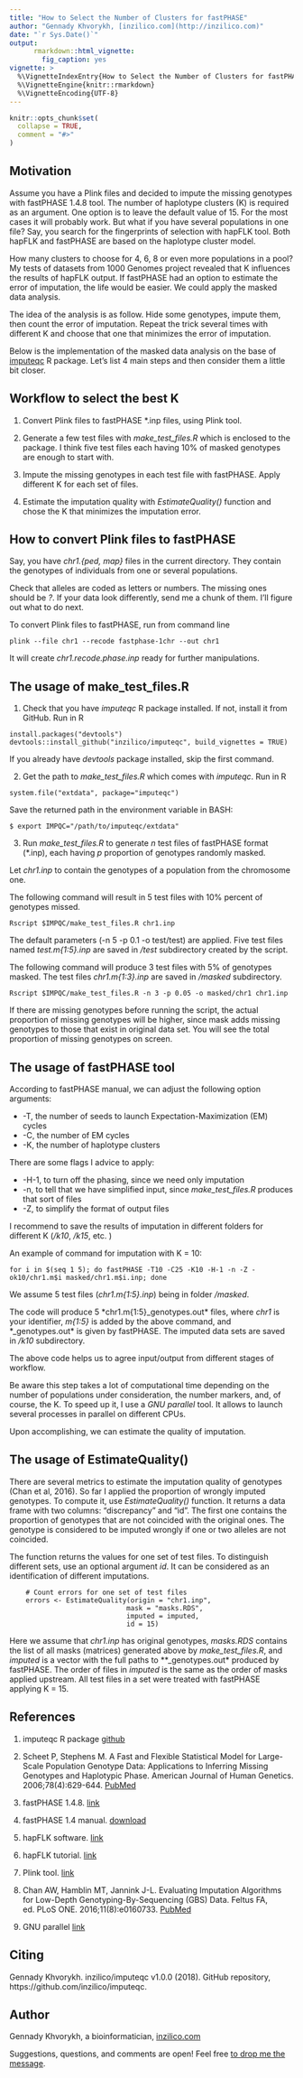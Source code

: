 ```yaml
---
title: "How to Select the Number of Clusters for fastPHASE"
author: "Gennady Khvorykh, [inzilico.com](http://inzilico.com)"
date: "`r Sys.Date()`"
output:
      rmarkdown::html_vignette:
        fig_caption: yes
vignette: >
  %\VignetteIndexEntry{How to Select the Number of Clusters for fastPHASE}
  %\VignetteEngine{knitr::rmarkdown}
  %\VignetteEncoding{UTF-8}
---
```


```r
knitr::opts_chunk$set(
  collapse = TRUE,
  comment = "#>"
)
```

Motivation
-----------

Assume you have a Plink files and decided to impute the missing genotypes with fastPHASE 1.4.8 tool. The number of haplotype clusters (K) is required as an argument. One option is to leave the default value of 15. For the most cases it will probably work. But what if you have several populations in one file? Say, you search for the fingerprints of selection with hapFLK tool. Both hapFLK and fastPHASE are based on the haplotype cluster model. 

How many clusters to choose for 4, 6, 8 or even more populations in a pool? My tests of datasets from 1000 Genomes project revealed that K influences the results of hapFLK output. If fastPHASE had an option to estimate the error of imputation, the life would be easier. We could apply the masked data analysis. 

The idea of the analysis is as follow. Hide some genotypes, impute them, then count the error of imputation. Repeat the trick several times with different K and choose that one that minimizes the error of imputation.      

Below is the implementation of the masked data analysis on the base of [imputeqc](https://github.com/inzilico/imputeqc) R package. Let's list 4 main steps and then consider them a little bit closer.

Workflow to select the best K
------------------------------

1. Convert Plink files to fastPHASE \*.inp files, using Plink tool.    

2. Generate a few test files with *make_test_files.R* which is enclosed to the package. I think five test files each having 10% of masked genotypes are enough to start with. 

3. Impute the missing genotypes in each test file with fastPHASE. Apply different K for each set of files. 

4. Estimate the imputation quality with *EstimateQuality()* function and chose the K that minimizes the imputation error. 

How to convert Plink files to fastPHASE
---------------------------------------

Say, you have *chr1.{ped, map}* files in the current directory. They  contain the genotypes of individuals from one or several populations. 

Check that alleles are coded as letters or numbers. The missing ones should be *?*. If your data look differently, send me a chunk of them. I'll figure out what to do next.

To convert Plink files to fastPHASE, run from command line

    plink --file chr1 --recode fastphase-1chr --out chr1
    
It will create *chr1.recode.phase.inp* ready for further manipulations.

The usage of make\_test\_files.R
---------------------------------

1. Check that you have *imputeqc* R package installed. If not, install it from GitHub. Run in R

```
install.packages("devtools")
devtools::install_github("inzilico/imputeqc", build_vignettes = TRUE)
```

If you already have *devtools* package installed, skip the first command.

2. Get the path to *make_test_files.R* which comes with *imputeqc*. Run in R 

```
system.file("extdata", package="imputeqc")
```
Save the returned path in the environment variable in BASH:

```
$ export IMPQC="/path/to/imputeqc/extdata"
```

3. Run *make_test_files.R* to generate *n* test files of fastPHASE format (\*.inp), each having *p* proportion of genotypes randomly masked.

Let *chr1.inp* to contain the genotypes of a population from the chromosome one.

The following command will result in 5 test files with 10% percent of genotypes missed.

    Rscript $IMPQC/make_test_files.R chr1.inp 

The default parameters (-n 5 -p 0.1 -o test/test) are applied. Five test files named *test.m{1:5}.inp* are saved in */test* subdirectory created by the script.

The following command will produce 3 test files with 5% of genotypes masked. The test files *chr1.m{1:3}.inp* are saved in */masked* subdirectory.

    Rscript $IMPQC/make_test_files.R -n 3 -p 0.05 -o masked/chr1 chr1.inp 

If there are missing genotypes before running the script, the actual proportion of missing genotypes will be higher, since mask adds missing genotypes to those that exist in original data set. You will see the total proportion of missing genotypes on screen. 

The usage of fastPHASE tool
---------------------------

According to fastPHASE manual, we can adjust the following option arguments:

-   -T, the number of seeds to launch Expectation-Maximization (EM) cycles
-   -C, the number of EM cycles
-   -K, the number of haplotype clusters

There are some flags I advice to apply:

-   -H-1, to turn off the phasing, since we need only imputation
-   -n, to tell that we have simplified input, since *make_test_files.R* produces that sort of files
-   -Z, to simplify the format of output files

I recommend to save the results of imputation in different folders for different K (*/k10*, */k15*, etc. )

An example of command for imputation with K = 10:

    for i in $(seq 1 5); do fastPHASE -T10 -C25 -K10 -H-1 -n -Z -ok10/chr1.m$i masked/chr1.m$i.inp; done

We assume 5 test files (*chr1.m{1:5}.inp*) being in folder */masked*.

The code will produce 5 *chr1.m{1:5}_genotypes.out* files, where *chr1* is your identifier, *m{1:5}* is added by the above command, and *_genotypes.out* is given by fastPHASE. The imputed data sets are saved in */k10* subdirectory.

The above code helps us to agree input/output from different stages of workflow.

Be aware this step takes a lot of computational time depending on the number of populations under consideration, the number markers, and, of course, the K. To speed up it, I use a *GNU parallel* tool. It allows to launch several processes in parallel on different CPUs.

Upon accomplishing, we can estimate the quality of imputation.

The usage of EstimateQuality()
-----------------------------

There are several metrics to estimate the imputation quality of genotypes (Chan et al, 2016). So far I applied the proportion of wrongly imputed genotypes. To compute it, use *EstimateQuality()* function. It returns a data frame with two columns: "discrepancy" and "id". The first one contains the proportion of genotypes that are not coincided with the original ones. The genotype is considered to be imputed wrongly if one or two alleles are not coincided. 

The function returns the values for one set of test files. To distinguish different sets, use an optional argument *id*. It can be considered as an identification of different imputations.   

```
    # Count errors for one set of test files
    errors <- EstimateQuality(origin = "chr1.inp",
                             mask = "masks.RDS", 
                             imputed = imputed,
                             id = 15)
```

Here we assume that *chr1.inp* has original genotypes, *masks.RDS* contains the list of all masks (matrices) generated above by *make_test_files.R*,  and *imputed* is a vector with the full paths to *\*_genotypes.out* produced by fastPHASE. The order of files in *imputed* is the same as the order of masks applied upstream. All test files in a set were treated with fastPHASE applying K = 15.

References
----------
1. imputeqc R package [github](https://github.com/inzilico/imputeqc)

2. Scheet P, Stephens M. A Fast and Flexible Statistical Model for Large-Scale Population Genotype Data: Applications to Inferring Missing Genotypes and Haplotypic Phase. American Journal of Human Genetics. 2006;78(4):629-644. [PubMed](https://www.ncbi.nlm.nih.gov/pubmed/16532393)

3. fastPHASE 1.4.8. [link](http://scheet.org/software.html)

4. fastPHASE 1.4 manual. [download](http://scheet.org/code/fastphase_doc_1.4.pdf)

5. hapFLK software. [link](https://forge-dga.jouy.inra.fr/projects/hapflk) 

6. hapFLK tutorial. [link](https://github.com/bcm-uga/SSMPG2017/blob/master/Presentations/hapflk/hapflk.org)

7. Plink tool. [link](http://zzz.bwh.harvard.edu/plink/)

8. Chan AW, Hamblin MT, Jannink J-L. Evaluating Imputation Algorithms for Low-Depth Genotyping-By-Sequencing (GBS) Data. Feltus FA, ed. PLoS ONE. 2016;11(8):e0160733. [PubMed](https://www.ncbi.nlm.nih.gov/pubmed/27537694)

9. GNU parallel [link](https://www.gnu.org/software/parallel/)

Citing
------
Gennady Khvorykh. inzilico/imputeqc v1.0.0 (2018). GitHub repository, https://github.com/inzilico/imputeqc.

Author
------
Gennady Khvorykh, a bioinformatician, [inzilico.com](http://inzilico.com)

Suggestions, questions, and comments are open! Feel free [to drop me the message](http://www.inzilico.com/contacts/).


